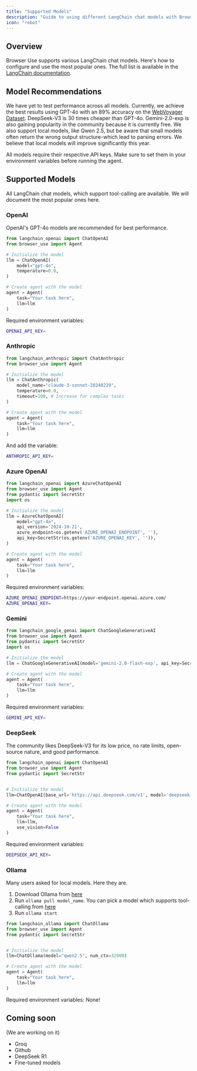 ```yaml
---
title: "Supported Models"
description: "Guide to using different LangChain chat models with Browser Use"
icon: "robot"
---
```


## Overview

Browser Use supports various LangChain chat models. Here's how to configure and use the most popular ones. The full list is available in the [LangChain documentation](https://python.langchain.com/docs/integrations/chat/).

## Model Recommendations

We have yet to test performance across all models. Currently, we achieve the best results using GPT-4o with an 89% accuracy on the [WebVoyager Dataset](https://browser-use.com/posts/sota-technical-report). DeepSeek-V3 is 30 times cheaper than GPT-4o. Gemini-2.0-exp is also gaining popularity in the community because it is currently free.
We also support local models, like Qwen 2.5, but be aware that small models often return the wrong output structure-which lead to parsing errors. We believe that local models will improve significantly this year.


<Note>
  All models require their respective API keys. Make sure to set them in your
  environment variables before running the agent.
</Note>

## Supported Models

All LangChain chat models, which support tool-calling are available. We will document the most popular ones here.

### OpenAI

OpenAI's GPT-4o models are recommended for best performance.

```python
from langchain_openai import ChatOpenAI
from browser_use import Agent

# Initialize the model
llm = ChatOpenAI(
    model="gpt-4o",
    temperature=0.0,
)

# Create agent with the model
agent = Agent(
    task="Your task here",
    llm=llm
)
```

Required environment variables:

```bash .env
OPENAI_API_KEY=
```

### Anthropic


```python
from langchain_anthropic import ChatAnthropic
from browser_use import Agent

# Initialize the model
llm = ChatAnthropic(
    model_name="claude-3-sonnet-20240229",
    temperature=0.0,
    timeout=100, # Increase for complex tasks
)

# Create agent with the model
agent = Agent(
    task="Your task here",
    llm=llm
)
```

And add the variable:

```bash .env
ANTHROPIC_API_KEY=
```

### Azure OpenAI

```python
from langchain_openai import AzureChatOpenAI
from browser_use import Agent
from pydantic import SecretStr
import os

# Initialize the model
llm = AzureChatOpenAI(
    model="gpt-4o",
    api_version='2024-10-21',
    azure_endpoint=os.getenv('AZURE_OPENAI_ENDPOINT', ''),
    api_key=SecretStr(os.getenv('AZURE_OPENAI_KEY', '')),
)

# Create agent with the model
agent = Agent(
    task="Your task here",
    llm=llm
)
```

Required environment variables:

```bash .env
AZURE_OPENAI_ENDPOINT=https://your-endpoint.openai.azure.com/
AZURE_OPENAI_KEY=
```


### Gemini

```python
from langchain_google_genai import ChatGoogleGenerativeAI
from browser_use import Agent
from pydantic import SecretStr
import os

# Initialize the model
llm = ChatGoogleGenerativeAI(model='gemini-2.0-flash-exp', api_key=SecretStr(api_key))

# Create agent with the model
agent = Agent(
    task="Your task here",
    llm=llm
)
```

Required environment variables:

```bash .env
GEMINI_API_KEY=
```


### DeepSeek
The community likes DeepSeek-V3 for its low price, no rate limits, open-source nature, and good performance.

```python
from langchain_openai import ChatOpenAI
from browser_use import Agent
from pydantic import SecretStr


# Initialize the model
llm=ChatOpenAI(base_url='https://api.deepseek.com/v1', model='deepseek-chat', api_key=SecretStr(api_key))

# Create agent with the model
agent = Agent(
    task="Your task here",
    llm=llm,
    use_vision=False
)
```

Required environment variables:

```bash .env
DEEPSEEK_API_KEY=
```

### Ollama
Many users asked for local models. Here they are. 

1. Download Ollama from [here](https://ollama.ai/download)
2. Run `ollama pull model_name`. You can pick a model which supports tool-calling from [here](https://ollama.com/search?c=tools)
3. Run `ollama start`

```python
from langchain_ollama import ChatOllama
from browser_use import Agent
from pydantic import SecretStr


# Initialize the model
llm=ChatOllama(model="qwen2.5", num_ctx=32000)

# Create agent with the model
agent = Agent(
    task="Your task here",
    llm=llm
)
```

Required environment variables: None!

## Coming soon
(We are working on it)
- Groq
- Github
- DeepSeek R1
- Fine-tuned models
